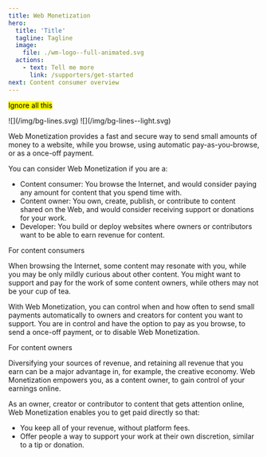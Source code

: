 ```yaml
---
title: Web Monetization
hero:
  title: 'Title'
  tagline: Tagline
  image:
    file: ./wm-logo--full-animated.svg
  actions:
    - text: Tell me more
      link: /supporters/get-started
next: Content consumer overview
---
```


<p><mark>Ignore all this</mark></p>
![](/img/bg-lines.svg)
![](/img/bg-lines--light.svg)

Web Monetization provides a fast and secure way to send small amounts of money to a website, while you browse, using automatic pay-as-you-browse, or as a once-off payment. 

You can consider Web Monetization if you are a:
* Content consumer: You browse the Internet, and would consider paying any amount for content that you spend time with. 
* Content owner: You own, create, publish, or contribute to content shared on the Web, and would consider receiving support or donations for your work.
* Developer: You build or deploy websites where owners or contributors want to be able to earn revenue for content.

For content consumers

When browsing the Internet, some content may resonate with you, while you may be only mildly curious about other content. You might want to support and pay for the work of some content owners, while others may not be your cup of tea. 

With Web Monetization, you can control when and how often to send small payments automatically to owners and creators for content you want to support. You are in control and have the option to pay as you browse, to send a once-off payment, or to disable Web Monetization.

For content owners

Diversifying your sources of revenue, and retaining all revenue that you earn can be a major advantage in, for example, the creative economy. Web Monetization empowers you, as a content owner, to gain control of your earnings online. 

As an owner, creator or contributor to content that gets attention online, Web Monetization enables you to get paid directly so that:
* You keep all of your revenue, without platform fees.
* Offer people a way to support your work at their own discretion, similar to a tip or donation.
